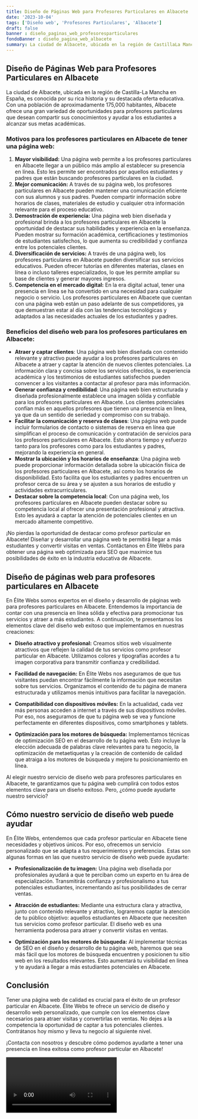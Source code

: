 ```yaml
---
title: Diseño de Páginas Web para Profesores Particulares en Albacete
date: '2023-10-04'
tags: ['Diseño web', 'Profesores Particulares', 'Albacete']
draft: false
banner : diseño_paginas_web_profesoresparticulares
fondoBanner : diseño_pagina_web_albacete
summary: La ciudad de Albacete, ubicada en la región de CastillaLa Mancha en España, es conocida por su rica historia y su destacada oferta educativa. Con una población de aproximadamente 175,000 habitantes, Albacete ofrece una gran variedad de oportunidades para profesores particulares que desean compartir sus conocimientos y ayudar a los estudiantes a alcanzar sus metas académicas.
---
```


## Diseño de Páginas Web para Profesores Particulares en Albacete

La ciudad de Albacete, ubicada en la región de Castilla-La Mancha en España, es conocida por su rica historia y su destacada oferta educativa. Con una población de aproximadamente 175,000 habitantes, Albacete ofrece una gran variedad de oportunidades para profesores particulares que desean compartir sus conocimientos y ayudar a los estudiantes a alcanzar sus metas académicas.

### Motivos para los profesores particulares en Albacete de tener una página web:

1. **Mayor visibilidad:** Una página web permite a los profesores particulares en Albacete llegar a un público más amplio al establecer su presencia en línea. Esto les permite ser encontrados por aquellos estudiantes y padres que están buscando profesores particulares en la ciudad.
2. **Mejor comunicación:** A través de su página web, los profesores particulares en Albacete pueden mantener una comunicación eficiente con sus alumnos y sus padres. Pueden compartir información sobre horarios de clases, materiales de estudio y cualquier otra información relevante para el proceso educativo.
3. **Demostración de experiencia:** Una página web bien diseñada y profesional brinda a los profesores particulares en Albacete la oportunidad de destacar sus habilidades y experiencia en la enseñanza. Pueden mostrar su formación académica, certificaciones y testimonios de estudiantes satisfechos, lo que aumenta su credibilidad y confianza entre los potenciales clientes.
4. **Diversificación de servicios:** A través de una página web, los profesores particulares en Albacete pueden diversificar sus servicios educativos. Pueden ofrecer tutorías en diferentes materias, clases en línea o incluso talleres especializados, lo que les permite ampliar su base de clientes y generar mayores ingresos.
5. **Competencia en el mercado digital:** En la era digital actual, tener una presencia en línea se ha convertido en una necesidad para cualquier negocio o servicio. Los profesores particulares en Albacete que cuentan con una página web están un paso adelante de sus competidores, ya que demuestran estar al día con las tendencias tecnológicas y adaptados a las necesidades actuales de los estudiantes y padres.

### Beneficios del diseño web para los profesores particulares en Albacete:

- **Atraer y captar clientes**: Una página web bien diseñada con contenido relevante y atractivo puede ayudar a los profesores particulares en Albacete a atraer y captar la atención de nuevos clientes potenciales. La información clara y concisa sobre los servicios ofrecidos, la experiencia académica y los testimonios de estudiantes satisfechos pueden convencer a los visitantes a contactar al profesor para más información.
- **Generar confianza y credibilidad**: Una página web bien estructurada y diseñada profesionalmente establece una imagen sólida y confiable para los profesores particulares en Albacete. Los clientes potenciales confían más en aquellos profesores que tienen una presencia en línea, ya que da un sentido de seriedad y compromiso con su trabajo.
- **Facilitar la comunicación y reserva de clases**: Una página web puede incluir formularios de contacto o sistemas de reserva en línea que simplifican el proceso de comunicación y contratación de servicios para los profesores particulares en Albacete. Esto ahorra tiempo y esfuerzo tanto para los profesores como para los estudiantes y padres, mejorando la experiencia en general.
- **Mostrar la ubicación y los horarios de enseñanza**: Una página web puede proporcionar información detallada sobre la ubicación física de los profesores particulares en Albacete, así como los horarios de disponibilidad. Esto facilita que los estudiantes y padres encuentren un profesor cerca de su área y se ajusten a sus horarios de estudio y actividades extracurriculares.
- **Destacar sobre la competencia local**: Con una página web, los profesores particulares en Albacete pueden destacar sobre su competencia local al ofrecer una presentación profesional y atractiva. Esto les ayudará a captar la atención de potenciales clientes en un mercado altamente competitivo.

¡No pierdas la oportunidad de destacar como profesor particular en Albacete! Diseñar y desarrollar una página web te permitirá llegar a más estudiantes y convertir visitas en ventas. Contáctanos en Élite Webs para obtener una página web optimizada para SEO que maximice tus posibilidades de éxito en la industria educativa de Albacete.

<GifSeo />

<Cta />

## Diseño de páginas web para profesores particulares en Albacete

En Élite Webs somos expertos en el diseño y desarrollo de páginas web para profesores particulares en Albacete. Entendemos la importancia de contar con una presencia en línea sólida y efectiva para promocionar tus servicios y atraer a más estudiantes. A continuación, te presentamos los elementos clave del diseño web exitoso que implementamos en nuestras creaciones:

- **Diseño atractivo y profesional:** Creamos sitios web visualmente atractivos que reflejen la calidad de tus servicios como profesor particular en Albacete. Utilizamos colores y tipografías acordes a tu imagen corporativa para transmitir confianza y credibilidad.

- **Facilidad de navegación:** En Élite Webs nos aseguramos de que tus visitantes puedan encontrar fácilmente la información que necesitan sobre tus servicios. Organizamos el contenido de tu página de manera estructurada y utilizamos menús intuitivos para facilitar la navegación.

- **Compatibilidad con dispositivos móviles:** En la actualidad, cada vez más personas acceden a internet a través de sus dispositivos móviles. Por eso, nos aseguramos de que tu página web se vea y funcione perfectamente en diferentes dispositivos, como smartphones y tablets.

- **Optimización para los motores de búsqueda:** Implementamos técnicas de optimización SEO en el desarrollo de tu página web. Esto incluye la elección adecuada de palabras clave relevantes para tu negocio, la optimización de metaetiquetas y la creación de contenido de calidad que atraiga a los motores de búsqueda y mejore tu posicionamiento en línea.

Al elegir nuestro servicio de diseño web para profesores particulares en Albacete, te garantizamos que tu página web cumplirá con todos estos elementos clave para un diseño exitoso. Pero, ¿cómo puede ayudarte nuestro servicio?

## Cómo nuestro servicio de diseño web puede ayudar

En Élite Webs, entendemos que cada profesor particular en Albacete tiene necesidades y objetivos únicos. Por eso, ofrecemos un servicio personalizado que se adapta a tus requerimientos y preferencias. Estas son algunas formas en las que nuestro servicio de diseño web puede ayudarte:

- **Profesionalización de tu imagen:** Una página web diseñada por profesionales ayudará a que te perciban como un experto en tu área de especialización. Transmitirás confianza y profesionalismo a tus potenciales estudiantes, incrementando así tus posibilidades de cerrar ventas.

- **Atracción de estudiantes:** Mediante una estructura clara y atractiva, junto con contenido relevante y atractivo, lograremos captar la atención de tu público objetivo: aquellos estudiantes en Albacete que necesiten tus servicios como profesor particular. El diseño web es una herramienta poderosa para atraer y convertir visitas en ventas.

- **Optimización para los motores de búsqueda:** Al implementar técnicas de SEO en el diseño y desarrollo de tu página web, haremos que sea más fácil que los motores de búsqueda encuentren y posicionen tu sitio web en los resultados relevantes. Esto aumentará tu visibilidad en línea y te ayudará a llegar a más estudiantes potenciales en Albacete.

## Conclusión

Tener una página web de calidad es crucial para el éxito de un profesor particular en Albacete. Élite Webs te ofrece un servicio de diseño y desarrollo web personalizado, que cumple con los elementos clave necesarios para atraer visitas y convertirlas en ventas. No dejes a la competencia la oportunidad de captar a tus potenciales clientes. Contrátanos hoy mismo y lleva tu negocio al siguiente nivel.

¡Contacta con nosotros  y descubre cómo podemos ayudarte a tener una presencia en línea exitosa como profesor particular en Albacete!

<Video />

<CtaBot job='Profesores Particulares' city='Albacete'/>

<Gmaps query='Albacete+españa+maps' />